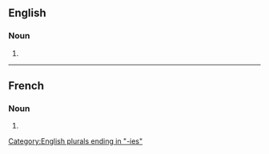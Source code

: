 ==English==

===Noun===
{{head|en|noun form}}

# {{plural of|en|arthroscopy}}

[[Category:English plurals ending in "-ies"]]

----

==French==

===Noun===
{{head|fr|noun plural form|g=f}}

# {{plural of|fr|arthroscopie}}